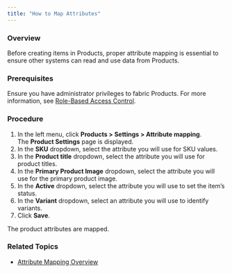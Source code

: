 ```yaml
---
title: "How to Map Attributes"
---
```


### Overview

Before creating items in Products, proper attribute mapping is essential to ensure other systems can read and use data from Products.

### Prerequisites

Ensure you have administrator privileges to fabric Products. For more information, see [Role-Based Access Control](/docs/role-based-access-control).

### Procedure

1. In the left menu, click **Products > Settings > Attribute mapping**.  
The **Product Settings** page is displayed.
2. In the **SKU** dropdown, select the attribute you will use for SKU values.
3. In the **Product title** dropdown, select the attribute you will use for product titles.
4. In the **Primary Product Image** dropdown, select the attribute you will use for the primary product image.
5. In the **Active** dropdown, select the attribute you will use to set the item’s status.
6. In the **Variant** dropdown, select an attribute you will use to identify variants.
7. Click **Save**.

The product attributes are mapped.

### Related Topics

* [Attribute Mapping Overview](/docs/products-settings-attribute-mapping)